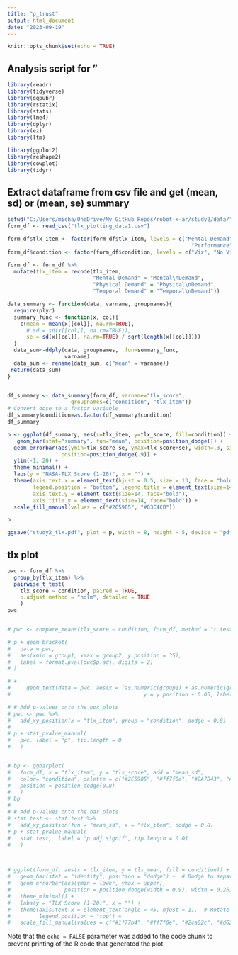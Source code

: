 ```yaml
---
title: "p_trust"
output: html_document
date: "2023-09-19"
---
```


```r
knitr::opts_chunk$set(echo = TRUE)
```

## Analysis script for "

```r
library(readr)
library(tidyverse)
library(ggpubr)
library(rstatix)
library(stats)
library(lme4)
library(dplyr)
library(ez)
library(ltm)

library(ggplot2)
library(reshape2)
library(cowplot)
library(tidyr)

```


## Extract dataframe from csv file and get (mean, sd) or (mean, se) summary

```r

setwd("C:/Users/micha/OneDrive/My_GitHub_Repos/robot-x-ar/study2/data/")
form_df <- read_csv("tlx_plotting_data1.csv")

form_df$tlx_item <- factor(form_df$tlx_item, levels = c("Mental Demand", "Physical Demand", "Temporal Demand",
                                                          "Performance", "Effort", "Frustration"))
form_df$condition <- factor(form_df$condition, levels = c("Viz", "No Viz"))

form_df <- form_df %>%
  mutate(tlx_item = recode(tlx_item, 
                           "Mental Demand" = "Mental\nDemand",
                           "Physical Demand" = "Physical\nDemand",
                           "Temporal Demand" = "Temporal\nDemand"))

data_summary <- function(data, varname, groupnames){
  require(plyr)
  summary_func <- function(x, col){
    c(mean = mean(x[[col]], na.rm=TRUE),
      # sd = sd(x[[col]], na.rm=TRUE)),
      se = sd(x[[col]], na.rm=TRUE) / sqrt(length(x[[col]])))
  }
  data_sum<-ddply(data, groupnames, .fun=summary_func,
                  varname)
  data_sum <- rename(data_sum, c("mean" = varname))
 return(data_sum)
}


df_summary <- data_summary(form_df, varname="tlx_score", 
                    groupnames=c("condition", "tlx_item"))
# Convert dose to a factor variable
df_summary$condition=as.factor(df_summary$condition)
df_summary

```


```r

p <- ggplot(df_summary, aes(x=tlx_item, y=tlx_score, fill=condition)) + 
   geom_bar(stat="summary", fun="mean", position=position_dodge()) +
  geom_errorbar(aes(ymin=tlx_score-se, ymax=tlx_score+se), width=.3, size=1,
                 position=position_dodge(.9)) +
  ylim(-1, 20) +
  theme_minimal() +
  labs(y = "NASA-TLX Score (1-20)", x = "") +
  theme(axis.text.x = element_text(hjust = 0.5, size = 13, face = "bold"),  # Rotate x-axis labels
        legend.position = "bottom", legend.title = element_text(size=14), legend.text = element_text(size=14, face="bold"),
        axis.text.y = element_text(size=14, face="bold"),
        axis.title.y = element_text(size=14, face="bold")) +
  scale_fill_manual(values = c("#2C5985", "#83C4CB"))

p

ggsave("study2_tlx.pdf", plot = p, width = 8, height = 5, device = "pdf")


```

## tlx plot

```r

pwc <- form_df %>%
  group_by(tlx_item) %>%
  pairwise_t_test(
    tlx_score ~ condition, paired = TRUE,
    p.adjust.method = "holm", detailed = TRUE
    )
pwc


# pwc <- compare_means(tlx_score ~ condition, form_df, method = "t.test", paired = TRUE)

# p + geom_bracket(
#   data = pwc, 
#   aes(xmin = group1, xmax = group2, y.position = 35), 
#   label = format.pval(pwc$p.adj, digits = 2)
# )

# +
#     geom_text(data = pwc, aes(x = (as.numeric(group1) + as.numeric(group2)) / 2,
#                                          y = y.position + 0.05, label = format.pval(p, digits = 2)))

# # Add p-values onto the box plots
# pwc <- pwc %>%
#   add_xy_position(x = "tlx_item", group = "condition", dodge = 0.8)
# 
# p + stat_pvalue_manual(
#   pwc, label = "p", tip.length = 0
#   )


# bp <- ggbarplot(
#   form_df, x = "tlx_item", y = "tlx_score", add = "mean_sd", 
#   color= "condition", palette = c("#2C5985", "#ff7f0e", "#2A7B43", "#83C4CB"),
#   position = position_dodge(0.8)
#   )
# bp
# 
# # Add p-values onto the bar plots
# stat.test <- stat.test %>%
#   add_xy_position(fun = "mean_sd", x = "tlx_item", dodge = 0.8) 
# p + stat_pvalue_manual(
#   stat.test,  label = "p.adj.signif", tip.length = 0.01
#   )



# ggplot(form_df, aes(x = tlx_item, y = tlx_mean, fill = condition)) +
#   geom_bar(stat = "identity", position = "dodge") +  # Dodge to separate bars
#   geom_errorbar(aes(ymin = lower, ymax = upper),
#                 position = position_dodge(width = 0.9), width = 0.25) +  # Error bars
#   theme_minimal() +
#   labs(y = "TLX Score (1-20)", x = "") +
#   theme(axis.text.x = element_text(angle = 45, hjust = 1),  # Rotate x-axis labels
#         legend.position = "top") +
#   scale_fill_manual(values = c("#1f77b4", "#ff7f0e", "#2ca02c", "#d62728"))  # Custom colors


```



Note that the `echo = FALSE` parameter was added to the code chunk to prevent printing of the R code that generated the plot.
